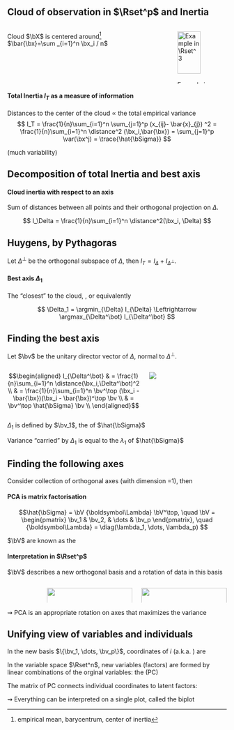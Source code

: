 
## Cloud of observation in $\Rset^p$ and Inertia

\framesubtitle{Individuals in the \alert{variable space $\Rset^p$}}

:::: {.columns}

::: {.column width="65%"}

Cloud $\bX$ is centered around^[empirical mean, barycentrum, center of inertia] $\bar{\bx}=\sum _{i=1}^n \bx_i / n$ 

\begin{footnotesize}
\begin{equation*}
  \bX^c = \begin{pmatrix}
  x_{11} - \bar{x}_1 &   \dots & x_{1j}  - \bar{x}_j & \dots  & x_{1p} - \bar{x}_p   \cr
            \vdots   &  \vdots & \vdots              & \vdots & \vdots  \cr
  x_{i1} - \bar{x}_1 &   \dots & x_{ij} - \bar{x}_j  & \dots  & x_{ip}  - \bar{x}_p \cr
            \vdots   &  \vdots & \vdots              & \vdots & \vdots  \cr
  x_{n1} - \bar{x}_1 &  \dots  & x_{nj} - \bar{x}_j  & \dots  & x_{np}  - \bar{x}_p \cr
  \end{pmatrix}
\end{equation*}
\end{footnotesize}

:::

::: {.column width="30%"}

![Example in $\Rset^3$](figs_pca/cloud_centering.jpg){width="85%"}

:::

::::

#### Total Inertia $I_T$ as a measure of information

Distances to the center of the cloud $\varpropto$ the total empirical variance
$$
I_T = \frac{1}{n}\sum_{i=1}^n \sum_{j=1}^p  (x_{ij}- \bar{x}_{j}) ^2 = \frac{1}{n}\sum_{i=1}^n \distance^2 (\bx_i,\bar{\bx}) = \sum_{j=1}^p \var(\bx^j) = \trace{\hat{\bSigma}}
$$

\rsa \alert{Good representation has large inertia} (much variability)

## Decomposition of total Inertia and best axis

#### Cloud inertia with respect to an axis

Sum of distances between all points and their orthogonal projection on $\Delta$.

$$
I_\Delta = \frac{1}{n}\sum_{i=1}^n \distance^2(\bx_i, \Delta)
$$

::: {#thm-huygens}

## Huygens, by Pythagoras

Let $\Delta^\bot$ be the orthogonal subspace of $\Delta$, then $I_T = I_{\Delta} + I_{\Delta^\bot}$. 
:::

\rsa \alert{By projecting the cloud $\bX$ onto $\Delta$, we loss the inertia measured by $\Delta^\bot$}

#### Best axis $\Delta_1$

The "closest" to the cloud, \textit{ie} \emphase{with minimal inertia}, or equivalently 

$$
 \Delta_1 =  \argmin_{\Delta} I_{\Delta} \Leftrightarrow \argmax_{\Delta^\bot} I_{\Delta^\bot}
$$

## Finding the best axis

Let $\bv$ be the unitary director vector of $\Delta$, normal to $\Delta^\bot$.

:::: {.columns}

::: {.column width="60%"}

$$\begin{aligned}
I_{\Delta^\bot} & = \frac{1}{n}\sum_{i=1}^n \distance(\bx_i,\Delta^\bot)^2 \\ 
& = \frac{1}{n}\sum_{i=1}^n \bv^\top (\bx_i - \bar{\bx})(\bx_i - \bar{\bx})^\top \bv \\
& = \bv^\top \hat{\bSigma}  \bv \\
\end{aligned}$$

:::

::: {.column width="35%"}

![](figs_pca/solving_inertia.jpg)

:::

::::

\begin{equation*}
  \argmax_{\Delta} I_{\Delta^\bot} \Leftrightarrow \argmax_{\bv_1: \| \bv_1 \| = 1 } \bv_1^\top \hat{\bSigma} \bv_1 
\end{equation*}

  \rsa $\Delta_1$ is defined by $\bv_1$, the \emphase{first eigen vector} of $\hat{\bSigma}$

  \rsa Variance "carried" by $\Delta_1$ is equal to the \emphase{largest eigen value} $\lambda_1$  of $\hat{\bSigma}$

## Finding the following axes

Consider collection of orthogonal axes (with dimension =1), then
\begin{equation*}
  I_{T} = I_{\Delta_1} + I_{\Delta_2} + \dots + I_{\Delta_p}
\end{equation*}

#### PCA is matrix factorisation

\vspace{-.25cm}

$$\hat{\bSigma} = \bV {\boldsymbol\Lambda} \bV^\top, \quad
    \bV = \begin{pmatrix}
    \bv_1 & \bv_2, & \dots & \bv_p
    \end{pmatrix}, \quad {\boldsymbol\Lambda} = \diag(\lambda_1, \dots, \lambda_p)
$$

$\bV$ are known as the \emphase{loadings}

#### Interpretation in $\Rset^p$
    
$\bV$ describes a new orthogonal basis and a rotation of data in this basis
  
:::: {.columns}

::: {.column}

\begin{equation*}
  \left\{\begin{array}{ccccc}
    \Delta_1 & \oplus & \dots & \oplus & \Delta_p \\
    \bv_1 & \bot & \dots & \bot & \bv_p \\
    \lambda_1 & > & \dots & > & \lambda_p \\
    I_{\Delta_1^\bot} & > & \dots & > & I_{\Delta_p^\bot} \\
  \end{array}\right.
\end{equation*}

:::

::: {.column width="25%"}

![](figs_pca/rotation.jpg){width="100%"}

:::

::: {.column width="25%"}

![](figs_pca/PCA_fish.png){width="100%"}

:::

:::: 

$\rightsquigarrow$ PCA is an appropriate rotation on axes that maximizes the variance

## Unifying view of variables and individuals

In the new basis $\{\bv_1, \dots, \bv_p\}$, coordinates of $i$ (a.k.a. \emphase{scores}) are

\vspace{-.25cm}

\begin{equation*}
  \bc_i^\top  = (\bx_i - \bar{\bx})^\top \bV = \bX^c_i \bV, \quad \bc_i \in \Rset^p.
\end{equation*}

In the variable space $\Rset^n$, new variables (factors) are formed by linear combinations of the orginal variables: the \emphase{principal components} (PC)

\vspace{-.25cm}

\begin{equation*}
  \mathbf{f}_{k}  = \sum_{j=1}^p v_{kj} (\bx^{j} - \bar{x}_j) = \bX^c \bv_k, \quad \mathbf{f}_k \in \Rset^n
\end{equation*}

The matrix of PC connects individual coordinates to latent factors:

\vspace{-.25cm}

\begin{footnotesize}
\begin{equation*}
    \mathrm{PC} = \bX^c \bV = \begin{pmatrix}
    \mathbf{f}_{1} & \mathbf{f}_{2} & \dots & \mathbf{f}_{p}
    \end{pmatrix}
    = \begin{pmatrix} 
    \bc_{1}^\top \\ \bc_{2}^\top \\\dots \\ \bc_{n}^\top 
    \end{pmatrix}
\end{equation*}
\end{footnotesize}

$\rightsquigarrow$ Everything can be interpreted on a single plot, called the biplot

